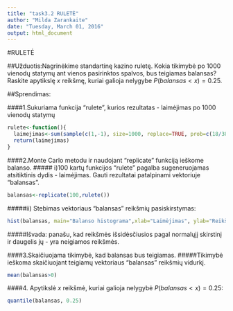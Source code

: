 ```yaml
---
title: "task3.2 RULETĖ"
author: "Milda Zarankaite"
date: "Tuesday, March 01, 2016"
output: html_document
---
```

#RULETĖ 

##Užduotis:Nagrinėkime standartinę kazino ruletę. Kokia tikimybė po $1000$ vienodų statymų ant vienos pasirinktos spalvos, bus teigiamas balansas? Raskite apytikslę $x$ reikšmę, kuriai galioja nelygybe $P(balansas<x) = 0.25$.

##Sprendimas:

####1.Sukuriama funkcija "rulete", kurios rezultatas - laimėjimas po 1000 vienodų statymų

```r
rulete<-function(){ 
  laimejimas<-sum(sample(c(1,-1), size=1000, replace=TRUE, prob=c(18/38,20/38)))
  return(laimejimas)
}
```

####2.Monte Carlo metodu ir naudojant "replicate" funkciją ieškome balanso. 
##### i)100 kartų funkcijos "rulete" pagalba sugeneruojamas atsitiktinis dydis - laimėjimas. Gauti rezultatai patalpinami vektoriuje "balansas". 

```r
balansas<-replicate(100,rulete())
```
#####ii) Stebimas vektoriaus "balansas" reikšmių pasiskirstymas:
    
```r
hist(balansas, main="Balanso histograma",xlab="Laimėjimas", ylab="Reikšmės pasikartojimas", col="blue" )
```

#####Išvada: panašu, kad reikšmės išsidėsčiusios pagal normalųjį skirstinį ir daugelis jų - yra neigiamos reikšmės.
    
    
####3.Skaičiuojama tikimybė, kad balansas bus teigiamas.
#####Tikimybė ieškoma skaičiuojant teigiamų vektoriaus "balansas" reikšmių vidurkį.

```r
mean(balansas>0)
```

####4. Apytikslė $x$ reikšmė, kuriai galioja nelygybė $P(balansas<x) = 0.25$:
```r
quantile(balansas, 0.25) 
```

